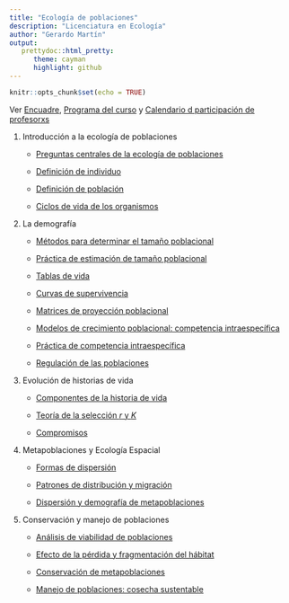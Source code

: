 ```yaml
---
title: "Ecología de poblaciones"
description: "Licenciatura en Ecología"
author: "Gerardo Martín"
output:
   prettydoc::html_pretty:
      theme: cayman
      highlight: github
---
```


```r
knitr::opts_chunk$set(echo = TRUE)
```

Ver [Encuadre](Encuadre.pdf), [Programa del curso](Programa.pdf) y [Calendario d participación de profesorxs](Calendario-EP.pdf)
    
1. Introducción a la ecología de poblaciones

    - [Preguntas centrales de la ecología de poblaciones](Unidad-1/Preguntas-centrales.pdf)
    
    - [Definición de individuo](Unidad-1/Individuos.pdf)
          
    - [Definición de población](Unidad-1/Poblacion.pdf)
    
    - [Ciclos de vida de los organismos](Unidad-1/Ciclos-vida.pdf)
    
2. La demografía

    - [Métodos para determinar el tamaño poblacional](Unidad-2/Estimacion-tamano.pdf)
    
    - [Práctica de estimación de tamaño poblacional](Unidad-2/Practica-estimacion.html)
    
    - [Tablas de vida](Unidad-2/Tablas-vida.pdf)

    - [Curvas de supervivencia](Unidad-2/Curvas-sup.pdf)
    
    - [Matrices de proyección poblacional](Unidad-2/Matrices-proyeccion.pdf)

    - [Modelos de crecimiento poblacional: competencia intraespecífica](Unidad-2/Modelos-crecimiento.pdf)
    
    - [Práctica de competencia intraespecífica](Unidad-2/Practica-intra.html)
    
    - [Regulación de las poblaciones](Unidad-2/Regulacion-poblaciones.pdf)
    
3. Evolución de historias de vida

    - [Componentes de la historia de vida](Unidad-3/Componentes-historia.pdf)
    
    - [Teoría de la selección *r* y *K*](Unidad-3/Seleccion-r-K.pdf)
    
    - [Compromisos](Unidad-3/Compromisos.pdf)
    
4. Metapoblaciones y Ecología Espacial

    - [Formas de dispersión](Unidad-4/Formas-dispersion.pdf)
    
    - [Patrones de distribución y migración](Unidad-4/Patrones-distr-migr.pdf)
    
    - [Dispersión y demografía de metapoblaciones](Unidad-4/Dispersion-demografia.pdf)
    
5. Conservación y manejo de poblaciones
  
    - [Análisis de viabilidad de poblaciones](Unidad-5/Analisis-viabilidad.pdf)
    
    - [Efecto de la pérdida y fragmentación del hábitat](Unidad-5/Efecto-perdida-fragmentacion.pdf)
    
    - [Conservación de metapoblaciones](Unidad-5/Conservacion-meta.pdf)
    
    - [Manejo de poblaciones: cosecha sustentable](Unidad-5/Manejo-cosecha.pdf)